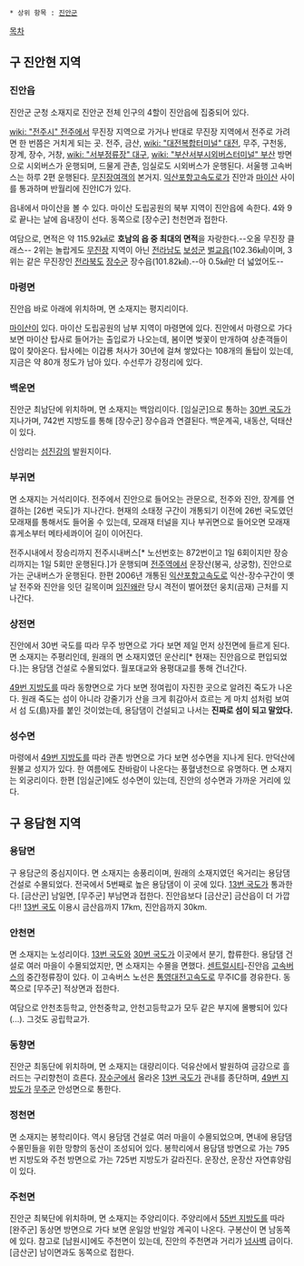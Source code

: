  * 상위 항목 : [[진안군]]

[[목차]]
== 구 진안현 지역 ==
=== '''진안읍''' ===
진안군 군청 소재지로 진안군 전체 인구의 4할이 진안읍에 집중되어 있다.

[[wiki: "전주시" 전주]]에서 무진장 지역으로 가거나 반대로 무진장 지역에서 전주로 가려면 한 번쯤은 거치게 되는 곳. 전주, 금산, [[wiki: "대전복합터미널" 대전]], 무주, 구천동, 장계, 장수, 거창, [[wiki: "서부정류장" 대구]], [[wiki: "부산서부시외버스터미널" 부산]] 방면으로 시외버스가 운행되며, 드물게 관촌, 임실로도 시외버스가 운행된다. 서울행 고속버스는 하루 2편 운행된다. [[무진장여객]]의 본거지. [[익산포항고속도로]]가 진안과 [[마이산]] 사이를 통과하며 반월리에 진안IC가 있다. 

읍내에서 마이산을 볼 수 있다. 마이산 도립공원의 북부 지역이 진안읍에 속한다. 4와 9로 끝나는 날에 읍내장이 선다. 동쪽으로 [장수군] 천천면과 접한다.

여담으로, 면적은 약 115.92㎢로 '''호남의 읍 중 최대의 면적'''을 자랑한다.--오올 무진장 클래스-- 2위는 놀랍게도 [[무진장]] 지역이 아닌 [[전라남도]] [[보성군]] [[벌교읍]](102.36㎢)이며, 3위는 같은 무진장인 [[전라북도]] [[장수군]] 장수읍(101.82㎢).--아 0.5㎢만 더 넓었어도--
=== '''마령면''' ===
진안읍 바로 아래에 위치하며, 면 소재지는 평지리이다. 

[[마이산]]이 있다. 마이산 도립공원의 남부 지역이 마령면에 있다. 진안에서 마령으로 가다 보면 마이산 탑사로 들어가는 출입로가 나오는데, 봄이면 벚꽃이 만개하여 상춘객들이 많이 찾아온다. 탑사에는 이갑룡 처사가 30년에 걸쳐 쌓았다는 108개의 돌탑이 있는데, 지금은 약 80개 정도가 남아 있다. 수선루가 강정리에 있다.

=== '''백운면''' ===
진안군 최남단에 위치하며, 면 소재지는 백암리이다. [임실군]으로 통하는 [[30번 국도]]가 지나가며, 742번 지방도를 통해 [장수군] 장수읍과 연결된다. 백운계곡, 내동산, 덕태산이 있다.

신암리는 [[섬진강]]의 발원지이다.
=== '''부귀면''' ===
면 소재지는 거석리이다. 전주에서 진안으로 들어오는 관문으로, 전주와 진안, 장계를 연결하는 [26번 국도]가 지나간다. 현재의 소태정 구간이 개통되기 이전에 26번 국도였던 모래재를 통해서도 들어올 수 있는데, 모래재 터널을 지나 부귀면으로 들어오면 모래재 휴게소부터 메타세콰이어 길이 이어진다.

전주시내에서 장승리까지 전주시내버스[* 노선번호는 872번이고 1일 6회이지만 장승리까지는 1일 5회만 운행된다.]가 운행되며 [[전주역]]에서 운장산(봉곡, 상궁항), 진안으로 가는 군내버스가 운행된다. 한편 2006년 개통된 [[익산포항고속도로]] 익산-장수구간이 옛날 전주와 진안을 잇던 길목이며 [[임진왜란]] 당시 격전이 벌어졌던 웅치(곰재) 근처를 지나간다.

=== '''상전면''' ===
진안에서 30번 국도를 따라 무주 방면으로 가다 보면 제일 먼저 상전면에 들르게 된다. 면 소재지는 주평리인데, 원래의 면 소재지였던 운산리[* 현재는 진안읍으로 편입되었다.]는 용담댐 건설로 수몰되었다. 월포대교와 용평대교를 통해 건너간다.

[[49번 지방도]]를 따라 동향면으로 가다 보면 정여립이 자진한 곳으로 알려진 죽도가 나온다. 원래 죽도는 섬이 아니라 강줄기가 산을 크게 휘감아서 흐르는 게 마치 섬처럼 보여서 섬 도(島)자를 붙인 것이었는데, 용담댐이 건설되고 나서는 '''진짜로 섬이 되고 말았다.'''

=== '''성수면''' ===
마령에서 [[49번 지방도]]를 따라 관촌 방면으로 가다 보면 성수면을 지나게 된다. 만덕산에 원불교 성지가 있다. 한 여름에도 찬바람이 나온다는 풍혈냉천으로 유명하다. 면 소재지는 외궁리이다. 한편 [임실군]에도 성수면이 있는데, 진안의 성수면과 가까운 거리에 있다.

== 구 용담현 지역 ==
=== '''용담면''' ===
구 용담군의 중심지이다. 면 소재지는 송풍리이며, 원래의 소재지였던 옥거리는 용담댐 건설로 수몰되었다. 전국에서 5번째로 높은 용담댐이 이 곳에 있다. [[13번 국도]]가 통과한다. [금산군] 남일면, [무주군] 부남면과 접한다. 진안읍보다 [금산군] 금산읍이 더 가깝다!! [[13번 국도]] 이용시 금산읍까지 17km, 진안읍까지 30km.

=== '''안천면''' ===
면 소재지는 노성리이다. [[13번 국도]]와 [[30번 국도]]가 이곳에서 분기, 합류한다. 용담댐 건설로 여러 마을이 수몰되었지만, 면 소재지는 수몰을 면했다. [[센트럴시티]]-진안읍 [[고속버스]]의 중간정류장이 있다. 이 고속버스 노선은 [[통영대전고속도로]] 무주IC를 경유한다. 동쪽으로 [무주군] 적상면과 접한다.

여담으로 안천초등학교, 안천중학교, 안천고등학교가 모두 같은 부지에 몰빵되어 있다(...). 그것도 공립학교가.

=== '''동향면''' ===
진안군 최동단에 위치하며, 면 소재지는 대량리이다. 덕유산에서 발원하여 금강으로 흘러드는 구리향천이 흐른다. [[장수군]]에서 올라온 [[13번 국도]]가 관내를 종단하며, [[49번 지방도]]가 [[무주군]] 안성면으로 통한다.

=== '''정천면''' ===
면 소재지는 봉학리이다. 역시 용담댐 건설로 여러 마을이 수몰되었으며, 면내에 용담댐 수몰민들을 위한 망향의 동산이 조성되어 있다. 봉학리에서 용담댐 방면으로 가는 795번 지방도와 주천 방면으로 가는 725번 지방도가 갈라진다. 운장산, 운장산 자연휴양림이 있다.

=== '''주천면''' ===
진안군 최북단에 위치하며, 면 소재지는 주양리이다. 주양리에서 [[55번 지방도]]를 따라 [완주군] 동상면 방면으로 가다 보면 운일암 반일암 계곡이 나온다. 구봉산이 면 남동쪽에 있다. 참고로 [남원시]에도 주천면이 있는데, 진안의 주천면과 거리가 [[넘사벽]] 급이다. [금산군] 남이면과도 동쪽으로 접한다.

